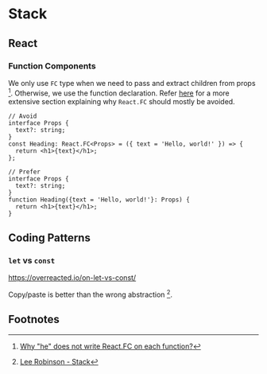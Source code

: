 # Stack

## React

### Function Components

We only use `FC` type when we need to pass and extract children from props [^1]. Otherwise, we use the function declaration. Refer [here](https://react-typescript-cheatsheet.netlify.app/docs/basic/getting-started/function_components/) for a more extensive section explaining why `React.FC` should mostly be avoided.

```tsx {5}
// Avoid
interface Props {
  text?: string;
}
const Heading: React.FC<Props> = ({ text = 'Hello, world!' }) => {
  return <h1>{text}</h1>;
};
```

```tsx {5}
// Prefer
interface Props {
  text?: string;
}
function Heading({text = 'Hello, world!'}: Props) {
  return <h1>{text}</h1>;
}
```


## Coding Patterns

### `let` vs `const`



https://overreacted.io/on-let-vs-const/ 

Copy/paste is better than the wrong abstraction [^2].

## Footnotes

[^1]: [Why "he" does not write React.FC on each function?](https://stackoverflow.com/questions/71189879/why-he-does-not-write-react-fc-on-each-function)
[^2]: [Lee Robinson - Stack](https://leerob.com/n/stack)

